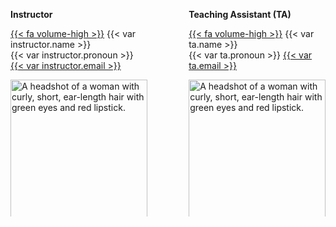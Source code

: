 
:::: {.columns}

::: {.column width="45%"}

**Instructor**

[{{< fa volume-high >}}](audio/instructor.mp3) {{< var instructor.name >}}   
{{< var instructor.pronoun >}}
[{{< var instructor.email >}}](mailto: {{< var instructor.email >}})

<img src="img/instructor.jpeg" class="rounded-circle center mx-auto d-block"
     alt="A headshot of a woman with curly, short, ear-length hair with green eyes and red lipstick."
     style="float: left; margin-right: 10px; width: 100%; padding-bottom:20px;" />
     

Office Hours: <br> {{< var instructor.office-hours >}} 

{{< fa building-columns >}} {{< var instructor.office >}}

[{{< fa video >}}  Zoom]({{< var instructor.zoom >}})


:::

::: {.column width="5%"}

:::

::: {.column width="45%"}

**Teaching Assistant (TA)**

[{{< fa volume-high >}}](audio/ta.mp3) {{< var ta.name >}}   
{{< var ta.pronoun >}}
[{{< var ta.email >}}](mailto: {{< var ta.email >}})

<img src="img/ta.jpeg" class="rounded-circle center mx-auto d-block"
     alt="A headshot of a woman with curly, short, ear-length hair with green eyes and red lipstick."
     style="float: left; margin-right: 10px; width: 100%; padding-bottom:20px;" />
     

Office Hours: <br> {{< var ta.office-hours >}} 

{{< fa building-columns >}} {{< var ta.office >}}

[{{< fa video >}}  Zoom]({{< var ta.zoom >}})



:::



::::




     
     
   